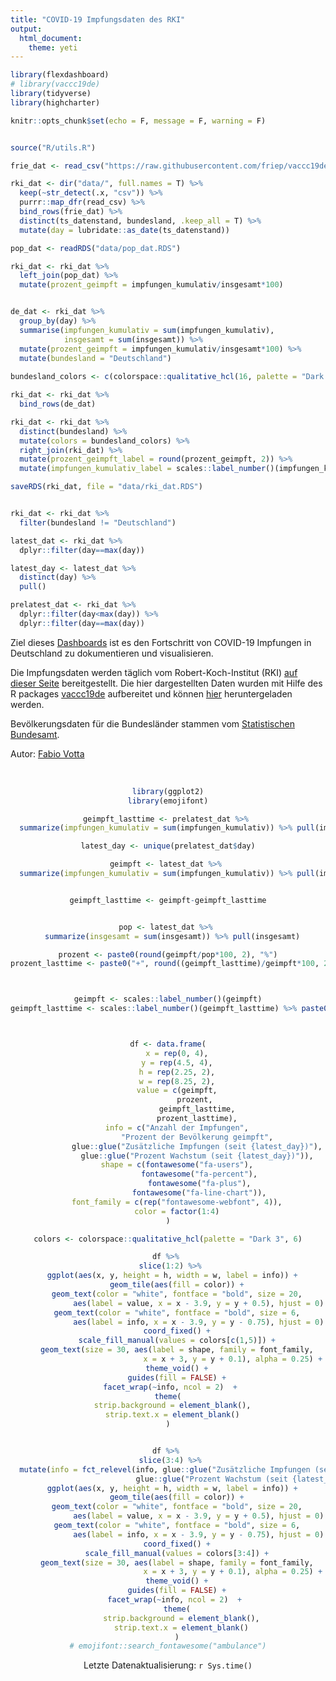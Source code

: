 ```yaml
---
title: "COVID-19 Impfungsdaten des RKI"
output: 
  html_document:
    theme: yeti
---
```




```r
library(flexdashboard)
# library(vaccc19de)
library(tidyverse)
library(highcharter)

knitr::opts_chunk$set(echo = F, message = F, warning = F)


source("R/utils.R")

frie_dat <- read_csv("https://raw.githubusercontent.com/friep/vaccc19de_rki_data/main/data/cumulative_time_series.csv")

rki_dat <- dir("data/", full.names = T) %>% 
  keep(~str_detect(.x, "csv")) %>% 
  purrr::map_dfr(read_csv) %>% 
  bind_rows(frie_dat) %>% 
  distinct(ts_datenstand, bundesland, .keep_all = T) %>% 
  mutate(day = lubridate::as_date(ts_datenstand)) 

pop_dat <- readRDS("data/pop_dat.RDS")

rki_dat <- rki_dat %>% 
  left_join(pop_dat) %>% 
  mutate(prozent_geimpft = impfungen_kumulativ/insgesamt*100)


de_dat <- rki_dat %>% 
  group_by(day) %>% 
  summarise(impfungen_kumulativ = sum(impfungen_kumulativ),
            insgesamt = sum(insgesamt)) %>% 
  mutate(prozent_geimpft = impfungen_kumulativ/insgesamt*100) %>% 
  mutate(bundesland = "Deutschland")
  
bundesland_colors <- c(colorspace::qualitative_hcl(16, palette = "Dark 3", rev = T), "#000000")

rki_dat <- rki_dat %>% 
  bind_rows(de_dat)

rki_dat <- rki_dat %>% 
  distinct(bundesland) %>% 
  mutate(colors = bundesland_colors) %>% 
  right_join(rki_dat) %>% 
  mutate(prozent_geimpft_label = round(prozent_geimpft, 2)) %>% 
  mutate(impfungen_kumulativ_label = scales::label_number()(impfungen_kumulativ) %>% str_remove_all("\\.0"))

saveRDS(rki_dat, file = "data/rki_dat.RDS")


rki_dat <- rki_dat %>% 
  filter(bundesland != "Deutschland")

latest_dat <- rki_dat %>% 
  dplyr::filter(day==max(day))

latest_day <- latest_dat %>% 
  distinct(day) %>%
  pull()

prelatest_dat <- rki_dat %>% 
  dplyr::filter(day<max(day)) %>% 
  dplyr::filter(day==max(day))
```



Ziel dieses [Dashboards](https://favstats.github.io/vaccc19de_dashboard/) ist es den Fortschritt von COVID-19 Impfungen in Deutschland zu dokumentieren und visualisieren. 

Die Impfungsdaten werden täglich vom Robert-Koch-Institut (RKI) [auf dieser Seite](https://www.rki.de/DE/Content/InfAZ/N/Neuartiges_Coronavirus/Daten/Impfquoten-Tab.html) bereitgestellt. Die hier dargestellten Daten wurden mit Hilfe des R packages [vaccc19de](https://github.com/friep/vaccc19de) aufbereitet und können [hier](https://github.com/friep/vaccc19de_rki_data) heruntergeladen werden.

Bevölkerungsdaten für die Bundesländer stammen vom [Statistischen Bundesamt](https://www.destatis.de/DE/Themen/Gesellschaft-Umwelt/Bevoelkerung/Bevoelkerungsstand/Tabellen/bevoelkerung-nichtdeutsch-laender.html).



Autor: [Fabio Votta](https://github.com/favstats)

<center>

<br>

```r
library(ggplot2)
library(emojifont)

geimpft_lasttime <- prelatest_dat %>% 
  summarize(impfungen_kumulativ = sum(impfungen_kumulativ)) %>% pull(impfungen_kumulativ)

latest_day <- unique(prelatest_dat$day)

geimpft <- latest_dat %>% 
  summarize(impfungen_kumulativ = sum(impfungen_kumulativ)) %>% pull(impfungen_kumulativ)


geimpft_lasttime <- geimpft-geimpft_lasttime


pop <- latest_dat %>% 
  summarize(insgesamt = sum(insgesamt)) %>% pull(insgesamt)

prozent <- paste0(round(geimpft/pop*100, 2), "%")
prozent_lasttime <- paste0("+", round((geimpft_lasttime)/geimpft*100, 2), "%")



geimpft <- scales::label_number()(geimpft)
geimpft_lasttime <- scales::label_number()(geimpft_lasttime) %>% paste0("+", .)



df <- data.frame(
    x = rep(0, 4),
    y = rep(4.5, 4),
    h = rep(2.25, 2),
    w = rep(8.25, 2),
    value = c(geimpft,
             prozent, 
             geimpft_lasttime,
             prozent_lasttime),
    info = c("Anzahl der Impfungen",
             "Prozent der Bevölkerung geimpft",
             glue::glue("Zusätzliche Impfungen (seit {latest_day})"),
             glue::glue("Prozent Wachstum (seit {latest_day})")),
    shape = c(fontawesome("fa-users"),
              fontawesome("fa-percent"),
              fontawesome("fa-plus"),
              fontawesome("fa-line-chart")),
    font_family = c(rep("fontawesome-webfont", 4)),
    color = factor(1:4)
)

colors <- colorspace::qualitative_hcl(palette = "Dark 3", 6)

df %>% 
  slice(1:2) %>% 
  ggplot(aes(x, y, height = h, width = w, label = info)) +
    geom_tile(aes(fill = color)) +
    geom_text(color = "white", fontface = "bold", size = 20,
              aes(label = value, x = x - 3.9, y = y + 0.5), hjust = 0) +
    geom_text(color = "white", fontface = "bold", size = 6,
              aes(label = info, x = x - 3.9, y = y - 0.75), hjust = 0) +
    coord_fixed() +
    scale_fill_manual(values = colors[c(1,5)]) +
    geom_text(size = 30, aes(label = shape, family = font_family,
                             x = x + 3, y = y + 0.1), alpha = 0.25) +
    theme_void() +
    guides(fill = FALSE) +
  facet_wrap(~info, ncol = 2)  + 
theme(
  strip.background = element_blank(),
  strip.text.x = element_blank()
)


df %>% 
  slice(3:4) %>% 
  mutate(info = fct_relevel(info, glue::glue("Zusätzliche Impfungen (seit {latest_day})"), 
                            glue::glue("Prozent Wachstum (seit {latest_day})"))) %>% 
  ggplot(aes(x, y, height = h, width = w, label = info)) +
    geom_tile(aes(fill = color)) +
    geom_text(color = "white", fontface = "bold", size = 20,
              aes(label = value, x = x - 3.9, y = y + 0.5), hjust = 0) +
    geom_text(color = "white", fontface = "bold", size = 6,
              aes(label = info, x = x - 3.9, y = y - 0.75), hjust = 0) +
    coord_fixed() +
    scale_fill_manual(values = colors[3:4]) +
    geom_text(size = 30, aes(label = shape, family = font_family,
                             x = x + 3, y = y + 0.1), alpha = 0.25) +
    theme_void() +
    guides(fill = FALSE) +
    facet_wrap(~info, ncol = 2)  + 
    theme(
      strip.background = element_blank(),
      strip.text.x = element_blank()
    )
# emojifont::search_fontawesome("ambulance")


```


Letzte Datenaktualisierung: `r Sys.time()`

</center>

